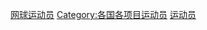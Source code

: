 {{Categories by country|nocat}}
{{Commonscat|Tennis players by country}}

[[Category:网球运动员|]]
[[Category:各国各项目运动员|Category:各国各项目运动员]]
[[Category:各國網球人物|运动员]]